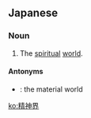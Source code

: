 ==Japanese==
{{ja-kanjitab|精|神|界}}

===Noun===
{{ja-noun|せいしんかい}}

# The [[spiritual]] [[world]].

====Antonyms====
* {{ja-r|物質界|ぶっしつかい}}: the material world

[[ko:精神界]]